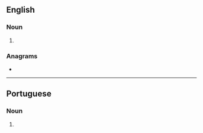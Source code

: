 {{also|Pingos}}
==English==

===Noun===
{{head|en|noun form}}

# {{plural of|pingo|lang=en}}

===Anagrams===
* {{anagrams|en|a=ginops|Gipson|Spingo|posing}}

----

==Portuguese==

===Noun===
{{head|pt|noun plural form}}

# {{plural of|pingo|lang=pt}}
